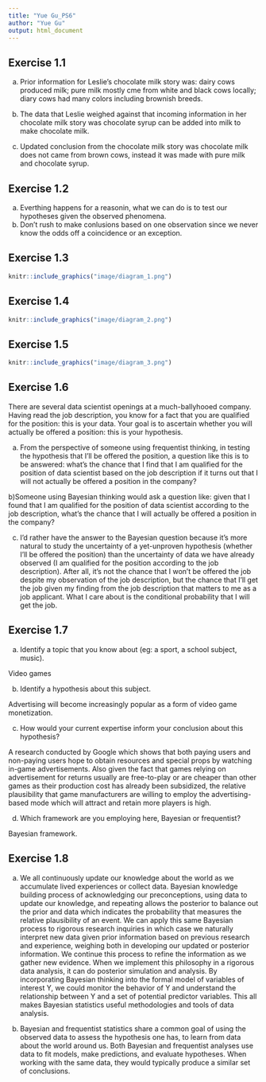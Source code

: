 ```yaml
---
title: "Yue Gu_PS6"
author: "Yue Gu"
output: html_document
---
```


## Exercise 1.1
a) Prior information for Leslie’s chocolate milk story was: dairy cows produced milk; pure milk mostly cme from white and black cows locally; diary cows had many colors including brownish breeds.

b) The data that Leslie weighed against that incoming information in her chocolate milk story was chocolate syrup can be added into milk to make chocolate milk.

c) Updated conclusion from the chocolate milk story was chocolate milk does not came from brown cows, instead it was made with pure milk and chocolate syrup.

## Exercise 1.2
a) Everthing happens for a reasonin, what we can do is to test our hypotheses given the observed phenomena.
b) Don't rush to make conlusions based on one observation since we never know the odds off a coincidence or an exception.

## Exercise 1.3
```r
knitr::include_graphics("image/diagram_1.png")
```

## Exercise 1.4
```r
knitr::include_graphics("image/diagram_2.png")
```

## Exercise 1.5
```r
knitr::include_graphics("image/diagram_3.png")
```

## Exercise 1.6
There are several data scientist openings at a much-ballyhooed company. Having read the job description, you know for a fact that you are qualified for the position: this is your data. Your goal is to ascertain whether you will actually be offered a position: this is your hypothesis.

a) From the perspective of someone using frequentist thinking, in testing the hypothesis that I’ll be offered the position, a question like this is to be answered: what’s the chance that I find that I am qualified for the position of data scientist based on the job description if it turns out that I will not actually be offered a position in the company?

b)Someone using Bayesian thinking would ask a question like: given that I found that I am qualified for the position of data scientist according to the job description, what’s the chance that I will actually be offered a position in the company?

c) I'd rather have the answer to the Bayesian question because it’s more natural to study the uncertainty of a yet-unproven hypothesis (whether I'll be offered the position) than the uncertainty of data we have already observed (I am qualified for the position according to the job description). After all, it's not the chance that I won't be offered the job despite my observation of the job description, but the chance that I'll get the job given my finding from the job description that matters to me as a job applicant. What I care about is the conditional probability that I will get the job.

## Exercise 1.7
a) Identify a topic that you know about (eg: a sport, a school subject, music).

Video games

b) Identify a hypothesis about this subject.

Advertising will become increasingly popular as a form of video game monetization.

c) How would your current expertise inform your conclusion about this hypothesis?

A research conducted by Google which shows that both paying users and non-paying users hope to obtain resources and special props by watching in-game advertisements. Also given the fact that games relying on advertisement for returns usually are free-to-play or are cheaper than other games as their production cost has already been subsidized, the relative plausibility that game manufacturers are willing to employ the advertising-based mode which will attract and retain more players is high.

d) Which framework are you employing here, Bayesian or frequentist?

Bayesian framework.

## Exercise 1.8
a) 
We all continuously update our knowledge about the world as we accumulate lived experiences or collect data. Bayesian knowledge building process of acknowledging our preconceptions, using data to update our knowledge, and repeating allows the posterior to balance out the prior and data which indicates the probability that measures the relative plausibility of an event. We can apply this same Bayesian process to rigorous research inquiries in which case we naturally interpret new data given prior information based on previous research and experience, weighing both in developing our updated or posterior information. We continue this process to refine the information as we gather new evidence. When we implement this philosophy in a rigorous data analysis, it can do posterior simulation and analysis. By incorporating Bayesian thinking into the formal model of variables of interest Y, we could monitor the behavior of Y and understand the relationship between Y and a set of potential predictor variables. This all makes Bayesian statistics useful methodologies and tools of data analysis.

b) 
Bayesian and frequentist statistics share a common goal of using the observed data to assess the hypothesis one has, to learn from data about the world around us. Both Bayesian and frequentist analyses use data to fit models, make predictions, and evaluate hypotheses. When working with the same data, they would typically produce a similar set of conclusions.
